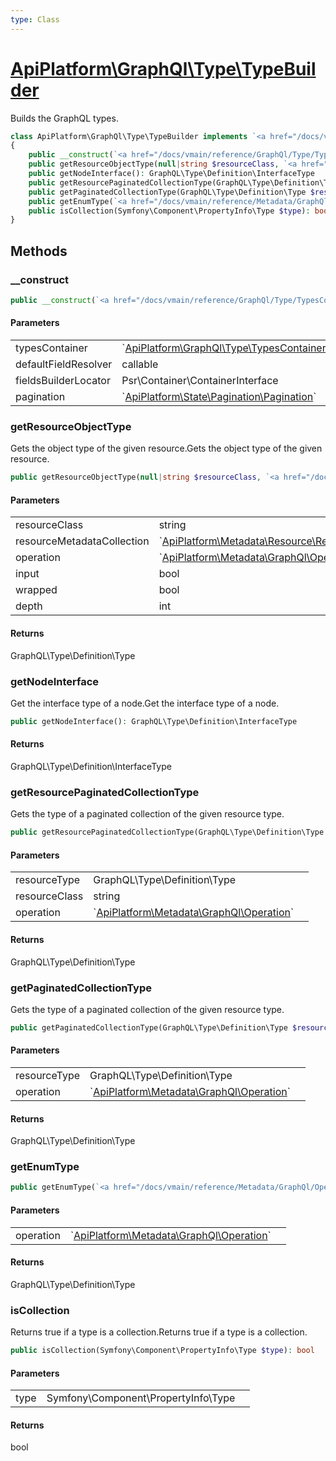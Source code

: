 ```yaml
---
type: Class
---
```


# [ApiPlatform\GraphQl\Type\TypeBuilder](/docs/vmain/reference/GraphQl/Type/TypeBuilder)

Builds the GraphQL types.


```php
class ApiPlatform\GraphQl\Type\TypeBuilder implements `<a href="/docs/vmain/reference/GraphQl/Type/TypeBuilderInterface">ApiPlatform\GraphQl\Type\TypeBuilderInterface</a>`, `<a href="/docs/vmain/reference/GraphQl/Type/TypeBuilderEnumInterface">ApiPlatform\GraphQl\Type\TypeBuilderEnumInterface</a>`
{
    public __construct(`<a href="/docs/vmain/reference/GraphQl/Type/TypesContainerInterface">ApiPlatform\GraphQl\Type\TypesContainerInterface</a>` $typesContainer, callable $defaultFieldResolver, Psr\Container\ContainerInterface $fieldsBuilderLocator, `<a href="/docs/vmain/reference/State/Pagination/Pagination">ApiPlatform\State\Pagination\Pagination</a>` $pagination)
    public getResourceObjectType(null|string $resourceClass, `<a href="/docs/vmain/reference/Metadata/Resource/ResourceMetadataCollection">ApiPlatform\Metadata\Resource\ResourceMetadataCollection</a>` $resourceMetadataCollection, `<a href="/docs/vmain/reference/Metadata/GraphQl/Operation">ApiPlatform\Metadata\GraphQl\Operation</a>` $operation, bool $input, bool $wrapped, int $depth): GraphQL\Type\Definition\Type
    public getNodeInterface(): GraphQL\Type\Definition\InterfaceType
    public getResourcePaginatedCollectionType(GraphQL\Type\Definition\Type $resourceType, string $resourceClass, `<a href="/docs/vmain/reference/Metadata/GraphQl/Operation">ApiPlatform\Metadata\GraphQl\Operation</a>` $operation): GraphQL\Type\Definition\Type
    public getPaginatedCollectionType(GraphQL\Type\Definition\Type $resourceType, `<a href="/docs/vmain/reference/Metadata/GraphQl/Operation">ApiPlatform\Metadata\GraphQl\Operation</a>` $operation): GraphQL\Type\Definition\Type
    public getEnumType(`<a href="/docs/vmain/reference/Metadata/GraphQl/Operation">ApiPlatform\Metadata\GraphQl\Operation</a>` $operation): GraphQL\Type\Definition\Type
    public isCollection(Symfony\Component\PropertyInfo\Type $type): bool
}
```
## Methods

### __construct



```php
public __construct(`<a href="/docs/vmain/reference/GraphQl/Type/TypesContainerInterface">ApiPlatform\GraphQl\Type\TypesContainerInterface</a>` $typesContainer, callable $defaultFieldResolver, Psr\Container\ContainerInterface $fieldsBuilderLocator, `<a href="/docs/vmain/reference/State/Pagination/Pagination">ApiPlatform\State\Pagination\Pagination</a>` $pagination)
```

#### Parameters

<table><tbody>
<tr><td>typesContainer</td><td>`<a href="/docs/vmain/reference/GraphQl/Type/TypesContainerInterface">ApiPlatform\GraphQl\Type\TypesContainerInterface</a>`</td><td></td></tr><tr><td>defaultFieldResolver</td><td>callable</td><td></td></tr><tr><td>fieldsBuilderLocator</td><td>Psr\Container\ContainerInterface</td><td></td></tr><tr><td>pagination</td><td>`<a href="/docs/vmain/reference/State/Pagination/Pagination">ApiPlatform\State\Pagination\Pagination</a>`</td><td></td></tr>
</tbody>
</table>

### getResourceObjectType

Gets the object type of the given resource.Gets the object type of the given resource.

```php
public getResourceObjectType(null|string $resourceClass, `<a href="/docs/vmain/reference/Metadata/Resource/ResourceMetadataCollection">ApiPlatform\Metadata\Resource\ResourceMetadataCollection</a>` $resourceMetadataCollection, `<a href="/docs/vmain/reference/Metadata/GraphQl/Operation">ApiPlatform\Metadata\GraphQl\Operation</a>` $operation, bool $input, bool $wrapped, int $depth): GraphQL\Type\Definition\Type
```

#### Parameters

<table><tbody>
<tr><td>resourceClass</td><td>string</td><td></td></tr><tr><td>resourceMetadataCollection</td><td>`<a href="/docs/vmain/reference/Metadata/Resource/ResourceMetadataCollection">ApiPlatform\Metadata\Resource\ResourceMetadataCollection</a>`</td><td></td></tr><tr><td>operation</td><td>`<a href="/docs/vmain/reference/Metadata/GraphQl/Operation">ApiPlatform\Metadata\GraphQl\Operation</a>`</td><td></td></tr><tr><td>input</td><td>bool</td><td></td></tr><tr><td>wrapped</td><td>bool</td><td></td></tr><tr><td>depth</td><td>int</td><td></td></tr>
</tbody>
</table>

#### Returns

GraphQL\Type\Definition\Type

### getNodeInterface

Get the interface type of a node.Get the interface type of a node.

```php
public getNodeInterface(): GraphQL\Type\Definition\InterfaceType
```

#### Returns

GraphQL\Type\Definition\InterfaceType

### getResourcePaginatedCollectionType

Gets the type of a paginated collection of the given resource type.

```php
public getResourcePaginatedCollectionType(GraphQL\Type\Definition\Type $resourceType, string $resourceClass, `<a href="/docs/vmain/reference/Metadata/GraphQl/Operation">ApiPlatform\Metadata\GraphQl\Operation</a>` $operation): GraphQL\Type\Definition\Type
```

#### Parameters

<table><tbody>
<tr><td>resourceType</td><td>GraphQL\Type\Definition\Type</td><td></td></tr><tr><td>resourceClass</td><td>string</td><td></td></tr><tr><td>operation</td><td>`<a href="/docs/vmain/reference/Metadata/GraphQl/Operation">ApiPlatform\Metadata\GraphQl\Operation</a>`</td><td></td></tr>
</tbody>
</table>

#### Returns

GraphQL\Type\Definition\Type

### getPaginatedCollectionType

Gets the type of a paginated collection of the given resource type.

```php
public getPaginatedCollectionType(GraphQL\Type\Definition\Type $resourceType, `<a href="/docs/vmain/reference/Metadata/GraphQl/Operation">ApiPlatform\Metadata\GraphQl\Operation</a>` $operation): GraphQL\Type\Definition\Type
```

#### Parameters

<table><tbody>
<tr><td>resourceType</td><td>GraphQL\Type\Definition\Type</td><td></td></tr><tr><td>operation</td><td>`<a href="/docs/vmain/reference/Metadata/GraphQl/Operation">ApiPlatform\Metadata\GraphQl\Operation</a>`</td><td></td></tr>
</tbody>
</table>

#### Returns

GraphQL\Type\Definition\Type

### getEnumType



```php
public getEnumType(`<a href="/docs/vmain/reference/Metadata/GraphQl/Operation">ApiPlatform\Metadata\GraphQl\Operation</a>` $operation): GraphQL\Type\Definition\Type
```

#### Parameters

<table><tbody>
<tr><td>operation</td><td>`<a href="/docs/vmain/reference/Metadata/GraphQl/Operation">ApiPlatform\Metadata\GraphQl\Operation</a>`</td><td></td></tr>
</tbody>
</table>

#### Returns

GraphQL\Type\Definition\Type

### isCollection

Returns true if a type is a collection.Returns true if a type is a collection.

```php
public isCollection(Symfony\Component\PropertyInfo\Type $type): bool
```

#### Parameters

<table><tbody>
<tr><td>type</td><td>Symfony\Component\PropertyInfo\Type</td><td></td></tr>
</tbody>
</table>

#### Returns

bool
